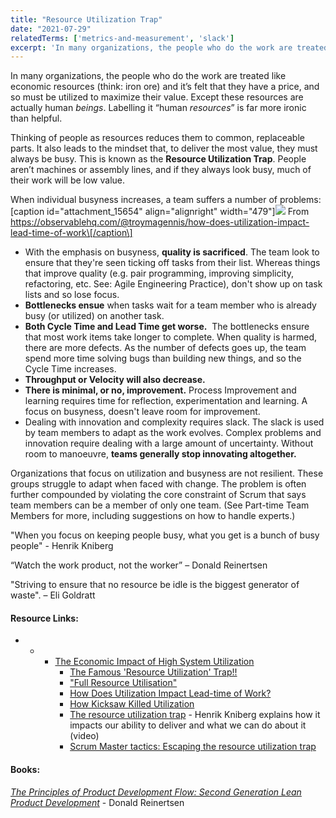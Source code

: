 ```yaml
---
title: "Resource Utilization Trap"
date: "2021-07-29"
relatedTerms: ['metrics-and-measurement', 'slack']
excerpt: 'In many organizations, the people who do the work are treated like economic resources'
---
```


In many organizations, the people who do the work are treated like economic resources (think: iron ore) and it’s felt that they have a price, and so must be utilized to maximize their value. Except these resources are actually human _beings_. Labelling it “human _resources_” is far more ironic than helpful.

Thinking of people as resources reduces them to common, replaceable parts. It also leads to the mindset that, to deliver the most value, they must always be busy. This is known as the **Resource Utilization Trap**. People aren’t machines or assembly lines, and if they always look busy, much of their work will be low value.

When individual busyness increases, a team suffers a number of problems: \[caption id="attachment\_15654" align="alignright" width="479"\]![](src/content/glossary/resource-utilization-trap/images/How_Does_Utilization_Impact_Lead-time_of_Work____Troy_Magennis-1024x505.jpg) From https://observablehq.com/@troymagennis/how-does-utilization-impact-lead-time-of-work\[/caption\]

- With the emphasis on busyness, **quality is sacrificed**. The team look to ensure that they're seen ticking off tasks from their list. Whereas things that improve quality (e.g. pair programming, improving simplicity, refactoring, etc. See: Agile Engineering Practice), don't show up on task lists and so lose focus.
- **Bottlenecks ensue** when tasks wait for a team member who is already busy (or utilized) on another task.
- **Both Cycle Time and Lead Time get worse.**  The bottlenecks ensure that most work items take longer to complete. When quality is harmed, there are more defects. As the number of defects goes up, the team spend more time solving bugs than building new things, and so the Cycle Time increases.
- ****Throughput or Velocity will also decrease.****
- **There is minimal, or no, improvement.** Process Improvement and learning requires time for reflection, experimentation and learning. A focus on busyness, doesn't leave room for improvement.
- Dealing with innovation and complexity requires slack. The slack is used by team members to adapt as the work evolves. Complex problems and innovation require dealing with a large amount of uncertainty. Without room to manoeuvre, **teams generally stop innovating altogether.**

Organizations that focus on utilization and busyness are not resilient. These groups struggle to adapt when faced with change. The problem is often further compounded by violating the core constraint of Scrum that says team members can be a member of only one team. (See Part-time Team Members for more, including suggestions on how to handle experts.)

"When you focus on keeping people busy, what you get is a bunch of busy people" - Henrik Kniberg

“Watch the work product, not the worker” – Donald Reinertsen

"Striving to ensure that no resource be idle is the biggest generator of waste". – Eli Goldratt

#### Resource Links:

- - - [The Economic Impact of High System Utilization](https://observablehq.com/@troymagennis/the-economic-impact-of-high-system-utilization)
        - [The Famous 'Resource Utilization'​ Trap!!](https://www.linkedin.com/pulse/famous-resource-tilization-trap-jayaram-hegde/)
        - ["Full Resource Utilisation"​](https://www.linkedin.com/pulse/full-resource-utilisation-trond-hjorteland/)
        - [How Does Utilization Impact Lead-time of Work?](https://observablehq.com/@troymagennis/how-does-utilization-impact-lead-time-of-work)
        - [How Kicksaw Killed Utilization](https://www.kicksaw.com/blog/how-kicksaw-killed-utilization)
        - [The resource utilization trap](https://www.youtube.com/watch?v=CostXs2p6r0) - Henrik Kniberg explains how it impacts our ability to deliver and what we can do about it (video)
        - [Scrum Master tactics: Escaping the resource utilization trap](https://medium.com/@stephan_vlieland/scrum-master-tactics-escaping-the-resource-utilization-trap-f169a79547)

#### Books:

[_The Principles of Product Development Flow: Second Generation Lean Product Development_](https://www.amazon.ca/Principles-Product-Development-Flow-Generation-ebook/dp/B00K7OWG7O/&tag=notesfromatoo-20) - Donald Reinertsen

